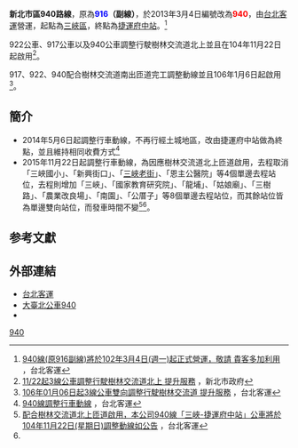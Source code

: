 {{Infobox Bus Route
| number = 新北市區<span style="color:red;">940</span>路線
| image =[[File:臺北客運900-FW_940.jpg|350px]]
| bgcolor = white
| fontcolor = red
| system = 新北市區
| manager = 新北市政府交通局運輸管理科
| operator = <!-- 注释出：[[File:Taipei_Bus_2nd_logo.png|50px]] -->台北客運
| garage = 三峽一站
| garage1 =
| vehicle =
| start = [[三峽區|三峽]]
| via ={{BS-map
|title=新北市區公車940路站牌
|legend=0
|lua=1
|map=
KBHFa~~'''三峽一站'''
BS2+l\BS2+r
三峽國小! !BHF(R)g\BHF(L)f~~大仁路
新興街口! !BHF(R)g\BHF(L)f~~中山路
[[三峽老街|三峽老街]]【民生街】! !BHF(R)g\BHF(L)f~~三峽區公所
hKRZWae\BHF(L)f~~[[三峽老街|三峽老街]]【民權街】
中華路! !BHF(R)g\BHF(L)f~~中園國小
安溪國小(李梅樹紀念館)! !BHF(R)g\BHF(L)f~~中園橋
中華大同路口! !BHF(R)g\hKRZWae
台塑! !BHF(R)g\BHF(L)f~~中園街
大同橋! !BHF(R)g\hKRZWae
BS2l\BS2r
BHF~~大同橋一
BS2+l\BS2+r
hKRZWae\BHF(L)f~~大同橋
中園街! !BHF(R)g\BHF(L)f~~台塑
hKRZWae\BHF(L)f~~中華大同路口
中園橋! !BHF(R)g\BHF(L)f~~安溪國小(李梅樹紀念館)
中園國小! !BHF(R)g\BHF(L)f~~中華路
[[三峽老街|三峽老街]]【民權街】! !BHF(R)g\hKRZWae
三峽區公所! !BHF(R)g\BHF(L)f~~三峽
中山路! !BHF(R)g\BHF(L)f~~國家教育研究院
大仁路! !BHF(R)g\BHF(L)f~~龍埔
台北大學三峽校區! !BHF(R)g\BHF(L)f~~姑娘廟
恩主公醫院! !BHF(R)g\BHF(L)f~~三樹路
BS2l\BS2r
BHF(L)f~~農業改良場
BHF(L)f~~南園
BHF(L)f~~景觀萬坪公園
uKMW~~[[File:TWHW3.svg|20px]]
STR~~[[File:TW_PHW65.svg|20px]]
BS2+l\BS2+r
板橋夜市【縣民大道】! !BHF(R)g\BHF(L)f~~板橋夜市【南雅南路】
館前西路口! !BHF(R)g\BHF(L)f~~[[File:The_seal_of_Department_of_Rapid_Transit_Systems,_Taipei_City_Government_20140108.svg|20px]][[捷運府中站|捷運府中站]]（板橋區公所）
STRl\STRr
}}
| via1 = 
| end = [[捷運府中站|捷運府中站]]
| length =
| level = 平日：05:50～21:00<br />假日：06:30～21:00
| level1 =
| frequency =平日:0550 0625 0700 0740 0820 0900 1000 1400 1440 1520 1600 1640 1720 1800 1840 1920 2000 2100
假日:0630 0730 0830 0930 1030 1130 1600 1700 1800 1900 2000 2100
| frequency1 =
| time =
| fare = 台北聯營兩段票
| section_fare_1 =北二高
| section_fare_buffer_1 =
| section_fare_2 =
| section_fare_buffer_2 =
| other_route =
| compete =
}}
'''新北市區940路線'''，原為'''<span style="color:blue;">916</span>（副線）'''，於2013年3月4日編號改為'''<span style="color:red;">940</span>'''，由[[台北客運|台北客運]]營運，起點為[[三峽區|三峽區]]，終點為[[捷運府中站|捷運府中站]]。<ref>[http://www.tpebus.com.tw/newsfile/shownews.php?newsno=496 940線(原916副線)將於102年3月4日(週一)起正式營運，敬請 貴客多加利用] {{Wayback|url=http://www.tpebus.com.tw/newsfile/shownews.php?newsno=496 |date=20210124101613 }}，台北客運</ref>

922公車、917公車以及940公車調整行駛樹林交流道北上並且在104年11月22日起啟用<ref name="#1">[http://www.ntpc.gov.tw/ch/home.jsp?id=28&parentpath=0,6,27&mcustomize=news_view.jsp&dataserno=201511180019&mserno=201309100001 11/22起3線公車調整行駛樹林交流道北上 提升服務] {{Wayback|url=http://www.ntpc.gov.tw/ch/home.jsp?id=28&parentpath=0,6,27&mcustomize=news_view.jsp&dataserno=201511180019&mserno=201309100001 |date=20190526170324 }}，新北市政府</ref>。

917、922、940配合樹林交流道南出匝道完工調整動線並且106年1月6日起啟用<ref>[http://www.tpebus.com.tw/newsfile/shownews.php?newsno=1198 106年01月06日起3線公車雙向調整行駛樹林交流道 提升服務] {{Wayback|url=http://www.tpebus.com.tw/newsfile/shownews.php?newsno=1198 |date=20200813201450 }}，台北客運</ref>。

==簡介==
*2014年5月6日起調整行車動線，不再行經土城地區，改由捷運府中站做為終點，並且維持相同收費方式<ref>[http://www.tpebus.com.tw/newsfile/shownews.php?newsno=693 940線調整行車動線] {{Wayback|url=http://www.tpebus.com.tw/newsfile/shownews.php?newsno=693 |date=20190124152301 }}，台北客運</ref>
*2015年11月22日起調整行車動線，為因應樹林交流道北上匝道啟用，去程取消「三峽國小」、「新興街口」、「[[三峽老街|三峽老街]]」、「恩主公醫院」等4個單邊去程站位，去程則增加「三峽」、「國家教育研究院」、「龍埔」、「姑娘廟」、「三樹路」、「農業改良場」、「南園」、「公厝子」等8個單邊去程站位，而其餘站位皆為單邊雙向站位，而發車時間不變<ref>[http://www.tpebus.com.tw/newsfile/shownews.php?newsno=969 配合樹林交流道北上匝道啟用，本公司940線「三峽-捷運府中站」公車將於104年11月22日(星期日)調整動線如公告] {{Wayback|url=http://www.tpebus.com.tw/newsfile/shownews.php?newsno=969 |date=20190124102055 }}，台北客運</ref><ref name="#1"/>。

==参考文獻==
{{reflist}}

==外部連結==
*[http://www.tpebus.com.tw/ 台北客運] {{Wayback|url=http://www.tpebus.com.tw/ |date=20191228013356 }} 
*[https://ebus.gov.taipei/EBus/VsSimpleMap?gb=0&routeid=0400094000 大臺北公車940]
*{{facebook|TransTaipei|暢行台北公車客運資訊站}}
{{新北市區公車路線}}
{{台北聯營公車路線}}
{{台北聯營公車}}

[[Category:新北市區公車路線|940]]